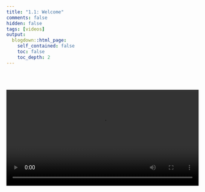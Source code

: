 ```yaml
---
title: "1.1: Welcome"
comments: false
hidden: false
tags: [videos]
output: 
  blogdown::html_page: 
    self_contained: false
    toc: false
    toc_depth: 2
---
```


<br><br>

<video controls width="100%"> 
<source src="https://r-camp-01-1-welcome.netlify.app/01-1-welcome.mp4" type="video/mp4">

<track src="https://r-camp-01-1-welcome.netlify.app/01-1-welcome-en-us.vtt" label="English" kind="captions" srclang="en-us" default>
</video>